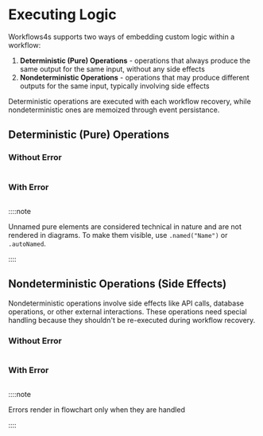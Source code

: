 
# Executing Logic

Workflows4s supports two ways of embedding custom logic within a workflow:
1. **Deterministic (Pure) Operations** - operations that always produce the same output for the same input, without any side effects
2. **Nondeterministic Operations** - operations that may produce different outputs for the same input, typically involving side effects

Deterministic operations are executed with each workflow recovery,
while nondeterministic ones are memoized through event persistance.

## Deterministic (Pure) Operations

### Without Error

```scala file=./main/scala/workflows4s/example/docs/PureExample.scala start=start_withoutError end=end_withoutError
```

<OperationOutputs name="pure"/>

### With Error

```scala file=./main/scala/workflows4s/example/docs/PureExample.scala start=start_withError end=end_withError
```

<OperationOutputs name="pure-error"/>

::::note

Unnamed pure elements are considered technical in nature and are not rendered in diagrams.
To make them visible, use `.named("Name")` or `.autoNamed`.

::::

## Nondeterministic Operations (Side Effects)

Nondeterministic operations involve side effects like API calls, database operations, or other external interactions.
These operations need special handling because they shouldn't be re-executed during workflow recovery.

### Without Error

```scala file=./main/scala/workflows4s/example/docs/RunIOExample.scala start=start_withoutError end=end_withoutError
```

<OperationOutputs name="run-io"/>

### With Error

```scala file=./main/scala/workflows4s/example/docs/RunIOExample.scala start=start_withError end=end_withError
```

<OperationOutputs name="run-io-error"/>

::::note

Errors render in flowchart only when they are handled

::::
